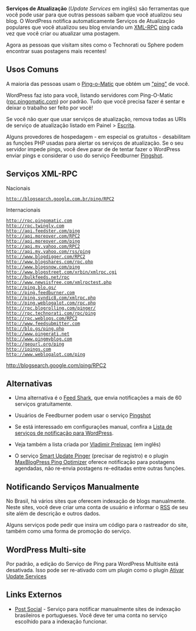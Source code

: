 {{Languages|
{{en|Update Services}}
{{ja|更新通知サービス}}
{{pt-br|Serviços de Atualização}}
{{zh-cn|更新服务}}
}}
{{Codex-pt}}

'''Serviços de Atualização''' (''Update Services'' em inglês) são ferramentas que você pode usar para que outras pessoas saibam que você atualizou seu blog. O WordPress notifica automaticamente Serviços de Atualização populares  que você atualizou seu blog enviando um [http://www.xmlrpc.com/ XML-RPC] [[pt-br:Glossário#Pingback |ping]] cada vez que você criar ou atualizar uma postagem. 

Agora as pessoas que visitam sites como o Technorati ou Sphere podem encontrar suas postagens mais recentes!

== Usos Comuns ==
A maioria das pessoas usam o [http://pingomatic.com/ Ping-o-Matic] que obtém um  [[pt-br:Glossário#PingBack|"ping"]] de você.

WordPress faz isto para você, listando servidores com Ping-O-Matic ([http://rpc.pingomatic.com/ rpc.pingomatic.com]) por padrão. Tudo que você precisa fazer é sentar e deixar o trabalho ser feito por você!

Se você não quer que usar serviços de atualização, remova todas as URIs de serviço de atualização listado em Painel > [[pt-br:Sub-Painel Escrita|Escrita]].

Alguns provedores de hospedagem - em especial os gratuitos - desabilitam as funções PHP usadas para alertar os serviços de atualização. Se o seu servidor impede pings, você deve parar de de tentar fazer o WordPress enviar pings e considerar o uso do serviço Feedburner [http://blogs.feedburner.com/feedburner/archives/001433.html Pingshot].

== Serviços XML-RPC ==
;Nacionais
 http://blogsearch.google.com.br/ping/RPC2
;Internacionais
 http://rpc.pingomatic.com
 http://rpc.twingly.com
 http://api.feedster.com/ping
 http://api.moreover.com/RPC2
 http://api.moreover.com/ping
 http://api.my.yahoo.com/RPC2
 http://api.my.yahoo.com/rss/ping
 http://www.blogdigger.com/RPC2
 http://www.blogshares.com/rpc.php
 http://www.blogsnow.com/ping
 http://www.blogstreet.com/xrbin/xmlrpc.cgi
 http://bulkfeeds.net/rpc
 http://www.newsisfree.com/xmlrpctest.php
 http://ping.blo.gs/
 http://ping.feedburner.com
 http://ping.syndic8.com/xmlrpc.php
 http://ping.weblogalot.com/rpc.php
 http://rpc.blogrolling.com/pinger/
 http://rpc.technorati.com/rpc/ping
 http://rpc.weblogs.com/RPC2
 http://www.feedsubmitter.com
 http://blo.gs/ping.php
 http://www.pingerati.net
 http://www.pingmyblog.com
 http://geourl.org/ping
 http://ipings.com
 http://www.weblogalot.com/ping
http://blogsearch.google.com/ping/RPC2

== Alternativas ==

* Uma alternativa é o [http://feedshark.brainbliss.com Feed Shark], que envia notificações a mais de 60 serviços gratuitamente.

* Usuários de Feedburner podem usar o serviço [http://blogs.feedburner.com/feedburner/archives/001433.html Pingshot]

* Se está interessado em configurações manual, confira a [http://www.instant-info-online.com/wordpress-compressed-all-inclusive-ping-list.html Lista de serviços de notificação para WordPress].

* Veja também a lista criada por [http://www.prelovac.com/vladimir/wordpress-ping-list Vladimir Prelovac] (em inglês)

* O serviço [http://ultimateplugins.com/smart-update-pinger/ Smart Update Pinger] (precisar de registro) e o plugin [http://wordpress.org/extend/plugins/maxblogpress-ping-optimizer/ MaxBlogPress Ping Optimizer] oferece notificação para postagens agendadas, não re-envia postagens re-editadas entre outras funções.

==Notificando Serviços Manualmente==
No Brasil, há vários sites que oferecem indexação de blogs manualmente. Neste sites, você deve criar uma conta de usuário e informar o [[pt-br:Glossário#RSS|RSS]] de seu site além de descrição e outros dados. 

Alguns serviços pode pedir que insira um código para o rastreador do site, também como uma forma de promoção do serviço.

== WordPress Multi-site ==
Por padrão, a edição do Serviço de Ping para WordPress Multisite está desativada. Isso pode ser re-ativado com um plugin como o plugin [http://wordpress.org/extend/plugins/activate-update-services/ Ativar Update Services]

==Links Externos==
*[http://www.postsocial.com.br/ Post Social] - Serviço para notificar manualmente sites de indexação brasileiros e portugueses. Você deve ter uma conta no serviço escolhido para a indexação funcionar.

{{DEFAULTSORT:S}}